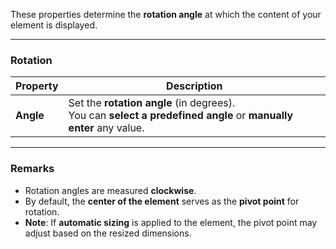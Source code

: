 
These properties determine the **rotation angle** at which the content of your element is displayed.

---

### **Rotation**

| **Property** | **Description**                                                                                   |
|--------------|---------------------------------------------------------------------------------------------------|
| **Angle**    | Set the **rotation angle** (in degrees). <br> You can **select a predefined angle** or **manually enter** any value. |

---

### **Remarks**

- Rotation angles are measured **clockwise**.
- By default, the **center of the element** serves as the **pivot point** for rotation. 
- **Note**: If **automatic sizing** is applied to the element, the pivot point may adjust based on the resized dimensions.
